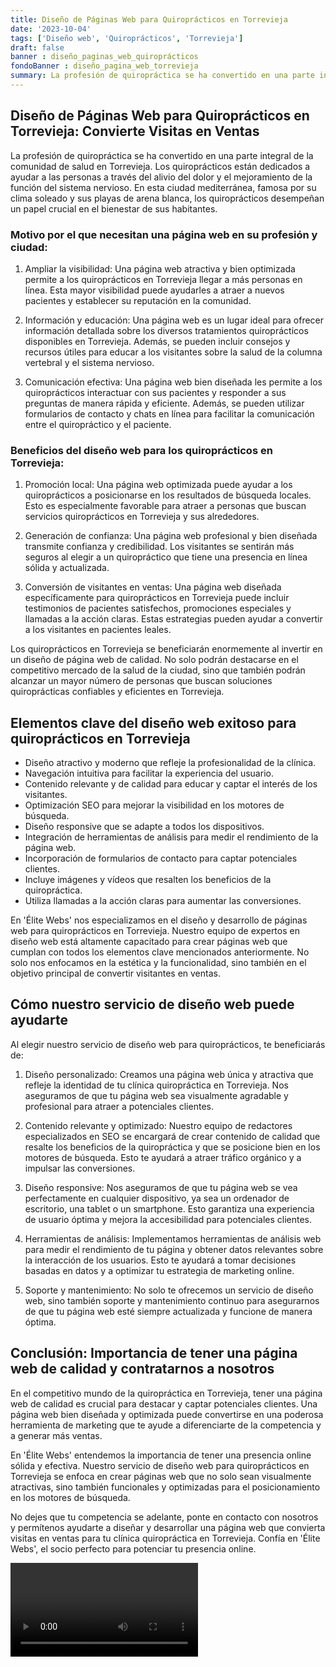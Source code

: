 ```yaml
---
title: Diseño de Páginas Web para Quiroprácticos en Torrevieja
date: '2023-10-04'
tags: ['Diseño web', 'Quiroprácticos', 'Torrevieja']
draft: false
banner : diseño_paginas_web_quiroprácticos
fondoBanner : diseño_pagina_web_torrevieja
summary: La profesión de quiropráctica se ha convertido en una parte integral de la comunidad de salud en Torrevieja. Los quiroprácticos están dedicados a ayudar a las personas a través del alivio del dolor y el mejoramiento de la función del sistema nervioso. En esta ciudad mediterránea, famosa por su clima soleado y sus playas de arena blanca, los quiroprácticos desempeñan un papel crucial en el bienestar de sus habitantes.
---
```


## Diseño de Páginas Web para Quiroprácticos en Torrevieja: Convierte Visitas en Ventas

La profesión de quiropráctica se ha convertido en una parte integral de la comunidad de salud en Torrevieja. Los quiroprácticos están dedicados a ayudar a las personas a través del alivio del dolor y el mejoramiento de la función del sistema nervioso. En esta ciudad mediterránea, famosa por su clima soleado y sus playas de arena blanca, los quiroprácticos desempeñan un papel crucial en el bienestar de sus habitantes.

### Motivo por el que necesitan una página web en su profesión y ciudad:

1. Ampliar la visibilidad: Una página web atractiva y bien optimizada permite a los quiroprácticos en Torrevieja llegar a más personas en línea. Esta mayor visibilidad puede ayudarles a atraer a nuevos pacientes y establecer su reputación en la comunidad.

2. Información y educación: Una página web es un lugar ideal para ofrecer información detallada sobre los diversos tratamientos quiroprácticos disponibles en Torrevieja. Además, se pueden incluir consejos y recursos útiles para educar a los visitantes sobre la salud de la columna vertebral y el sistema nervioso.

3. Comunicación efectiva: Una página web bien diseñada les permite a los quiroprácticos interactuar con sus pacientes y responder a sus preguntas de manera rápida y eficiente. Además, se pueden utilizar formularios de contacto y chats en línea para facilitar la comunicación entre el quiropráctico y el paciente.

### Beneficios del diseño web para los quiroprácticos en Torrevieja:

1. Promoción local: Una página web optimizada puede ayudar a los quiroprácticos a posicionarse en los resultados de búsqueda locales. Esto es especialmente favorable para atraer a personas que buscan servicios quiroprácticos en Torrevieja y sus alrededores.

2. Generación de confianza: Una página web profesional y bien diseñada transmite confianza y credibilidad. Los visitantes se sentirán más seguros al elegir a un quiropráctico que tiene una presencia en línea sólida y actualizada.

3. Conversión de visitantes en ventas: Una página web diseñada específicamente para quiroprácticos en Torrevieja puede incluir testimonios de pacientes satisfechos, promociones especiales y llamadas a la acción claras. Estas estrategias pueden ayudar a convertir a los visitantes en pacientes leales.

Los quiroprácticos en Torrevieja se beneficiarán enormemente al invertir en un diseño de página web de calidad. No solo podrán destacarse en el competitivo mercado de la salud de la ciudad, sino que también podrán alcanzar un mayor número de personas que buscan soluciones quiroprácticas confiables y eficientes en Torrevieja.

<GifSeo />

<Cta />

## Elementos clave del diseño web exitoso para quiroprácticos en Torrevieja

- Diseño atractivo y moderno que refleje la profesionalidad de la clínica.
- Navegación intuitiva para facilitar la experiencia del usuario.
- Contenido relevante y de calidad para educar y captar el interés de los visitantes.
- Optimización SEO para mejorar la visibilidad en los motores de búsqueda.
- Diseño responsive que se adapte a todos los dispositivos.
- Integración de herramientas de análisis para medir el rendimiento de la página web.
- Incorporación de formularios de contacto para captar potenciales clientes.
- Incluye imágenes y vídeos que resalten los beneficios de la quiropráctica.
- Utiliza llamadas a la acción claras para aumentar las conversiones.

En 'Élite Webs' nos especializamos en el diseño y desarrollo de páginas web para quiroprácticos en Torrevieja. Nuestro equipo de expertos en diseño web está altamente capacitado para crear páginas web que cumplan con todos los elementos clave mencionados anteriormente. No solo nos enfocamos en la estética y la funcionalidad, sino también en el objetivo principal de convertir visitantes en ventas.

## Cómo nuestro servicio de diseño web puede ayudarte

Al elegir nuestro servicio de diseño web para quiroprácticos, te beneficiarás de:

1. Diseño personalizado: Creamos una página web única y atractiva que refleje la identidad de tu clínica quiropráctica en Torrevieja. Nos aseguramos de que tu página web sea visualmente agradable y profesional para atraer a potenciales clientes.

2. Contenido relevante y optimizado: Nuestro equipo de redactores especializados en SEO se encargará de crear contenido de calidad que resalte los beneficios de la quiropráctica y que se posicione bien en los motores de búsqueda. Esto te ayudará a atraer tráfico orgánico y a impulsar las conversiones.

3. Diseño responsive: Nos aseguramos de que tu página web se vea perfectamente en cualquier dispositivo, ya sea un ordenador de escritorio, una tablet o un smartphone. Esto garantiza una experiencia de usuario óptima y mejora la accesibilidad para potenciales clientes.

4. Herramientas de análisis: Implementamos herramientas de análisis web para medir el rendimiento de tu página y obtener datos relevantes sobre la interacción de los usuarios. Esto te ayudará a tomar decisiones basadas en datos y a optimizar tu estrategia de marketing online.

5. Soporte y mantenimiento: No solo te ofrecemos un servicio de diseño web, sino también soporte y mantenimiento continuo para asegurarnos de que tu página web esté siempre actualizada y funcione de manera óptima.

## Conclusión: Importancia de tener una página web de calidad y contratarnos a nosotros

En el competitivo mundo de la quiropráctica en Torrevieja, tener una página web de calidad es crucial para destacar y captar potenciales clientes. Una página web bien diseñada y optimizada puede convertirse en una poderosa herramienta de marketing que te ayude a diferenciarte de la competencia y a generar más ventas.

En 'Élite Webs' entendemos la importancia de tener una presencia online sólida y efectiva. Nuestro servicio de diseño web para quiroprácticos en Torrevieja se enfoca en crear páginas web que no solo sean visualmente atractivas, sino también funcionales y optimizadas para el posicionamiento en los motores de búsqueda.

No dejes que tu competencia se adelante, ponte en contacto con nosotros y permítenos ayudarte a diseñar y desarrollar una página web que convierta visitas en ventas para tu clínica quiropráctica en Torrevieja. Confía en 'Élite Webs', el socio perfecto para potenciar tu presencia online.

<Video />

<CtaBot job='Quiroprácticos' city='Torrevieja'/>

<Gmaps query='Torrevieja+españa+maps' />